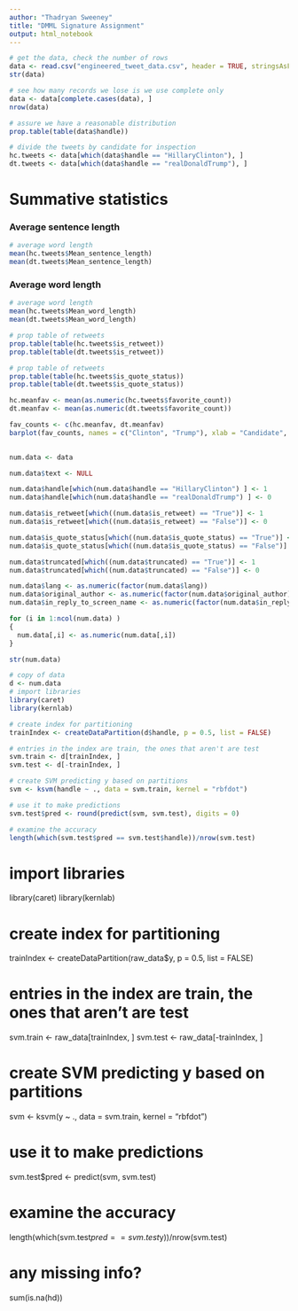 ```yaml
---
author: "Thadryan Sweeney"
title: "DMML Signature Assignment"
output: html_notebook
---
```


```R

# get the data, check the number of rows
data <- read.csv("engineered_tweet_data.csv", header = TRUE, stringsAsFactors = FALSE)
str(data)
```


```R

# see how many records we lose is we use complete only 
data <- data[complete.cases(data), ]
nrow(data)

# assure we have a reasonable distribution 
prop.table(table(data$handle))

# divide the tweets by candidate for inspection
hc.tweets <- data[which(data$handle == "HillaryClinton"), ]
dt.tweets <- data[which(data$handle == "realDonaldTrump"), ]
```

# Summative statistics 

### Average sentence length

```R

# average word length
mean(hc.tweets$Mean_sentence_length)
mean(dt.tweets$Mean_sentence_length)
```

### Average word length

```R

# average word length
mean(hc.tweets$Mean_word_length)
mean(dt.tweets$Mean_word_length)
```

```R

# prop table of retweets
prop.table(table(hc.tweets$is_retweet))
prop.table(table(dt.tweets$is_retweet))
```



```R

# prop table of retweets
prop.table(table(hc.tweets$is_quote_status))
prop.table(table(dt.tweets$is_quote_status))
```

```R

hc.meanfav <- mean(as.numeric(hc.tweets$favorite_count))
dt.meanfav <- mean(as.numeric(dt.tweets$favorite_count))

fav_counts <- c(hc.meanfav, dt.meanfav)
barplot(fav_counts, names = c("Clinton", "Trump"), xlab = "Candidate", ylab = "Av. Favs.", 
                                                                             col = "BLUE")
```

```R

num.data <- data

num.data$text <- NULL

num.data$handle[which(num.data$handle == "HillaryClinton") ] <- 1
num.data$handle[which(num.data$handle == "realDonaldTrump") ] <- 0

num.data$is_retweet[which((num.data$is_retweet) == "True")] <- 1
num.data$is_retweet[which((num.data$is_retweet) == "False")] <- 0

num.data$is_quote_status[which((num.data$is_quote_status) == "True")] <- 1
num.data$is_quote_status[which((num.data$is_quote_status) == "False")] <- 0

num.data$truncated[which((num.data$truncated) == "True")] <- 1
num.data$truncated[which((num.data$truncated) == "False")] <- 0

num.data$lang <- as.numeric(factor(num.data$lang))
num.data$original_author <- as.numeric(factor(num.data$original_author))
num.data$in_reply_to_screen_name <- as.numeric(factor(num.data$in_reply_to_screen_name))

for (i in 1:ncol(num.data) )
{
  num.data[,i] <- as.numeric(num.data[,i])
}

str(num.data)
```


```R

# copy of data
d <- num.data
# import libraries 
library(caret)
library(kernlab)

# create index for partitioning 
trainIndex <- createDataPartition(d$handle, p = 0.5, list = FALSE)

# entries in the index are train, the ones that aren't are test
svm.train <- d[trainIndex, ]
svm.test <- d[-trainIndex, ]

# create SVM predicting y based on partitions 
svm <- ksvm(handle ~ ., data = svm.train, kernel = "rbfdot")

# use it to make predictions
svm.test$pred <- round(predict(svm, svm.test), digits = 0)

# examine the accuracy 
length(which(svm.test$pred == svm.test$handle))/nrow(svm.test)
```





























# import libraries 
library(caret)
library(kernlab)

# create index for partitioning 
trainIndex <- createDataPartition(raw_data$y, p = 0.5, list = FALSE)

# entries in the index are train, the ones that aren't are test
svm.train <- raw_data[trainIndex, ]
svm.test <- raw_data[-trainIndex, ]

# create SVM predicting y based on partitions 
svm <- ksvm(y ~ ., data = svm.train, kernel = "rbfdot")

# use it to make predictions
svm.test$pred <- predict(svm, svm.test)

# examine the accuracy 
length(which(svm.test$pred == svm.test$y))/nrow(svm.test)

# any missing info?
sum(is.na(hd))

